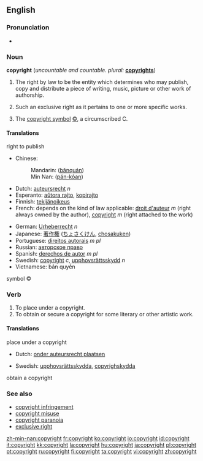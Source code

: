 ==English==

{{rank|remember|fair|blood|526|copyright|4|late|bed}}

===Pronunciation===
*{{audio|en-us-copyright.ogg|Audio (US)}}

===Noun===
{{wikipedia}}
'''copyright''' (''uncountable and countable. plural:'' '''[[copyrights]]''')

# {{uncountable}} The right by law to be the entity which determines who may publish, copy and distribute a piece of writing, music, picture or other work of authorship.
# {{countable}} Such an exclusive right as it pertains to one or more specific works.
# {{countable}} The [[copyright symbol]] [[©]], a circumscribed C.

====Translations====

;right to publish
{{top}}
*Chinese:
*:Mandarin: {{zh-ts|版權|版权}} ([[bǎnquán]])
*:Min Nan: {{zh-ts|版權|版权}} ([[pán-kôan]])
*Dutch: [[auteursrecht]] ''n''
*Esperanto: [[aŭtora rajto]], [[kopirajto]]
*Finnish: [[tekijänoikeus]]
*French: depends on the kind of law applicable: [[droit d'auteur]] ''m'' (right always owned by the author), [[copyright]] ''m'' (right attached to the work)
{{mid}}
*German: [[Urheberrecht]] ''n''
*Japanese: [[著作権]] ([[ちょさくけん]], [[chosakuken]])
*Portuguese: [[direitos autorais]] ''m pl''
*Russian: [[авторское право]]
*Spanish: [[derechos de autor]] ''m pl''
*Swedish: [[copyright#Swedish|copyright]] ''c'', [[upphovsrättsskydd]] ''n''
*Vietnamese: bản quyền
{{bottom}}

;symbol ©
{{top}}
{{mid}}
{{bottom}}

=== Verb ===
{{en-verb}}

# To place under a copyright.
# To obtain or secure a copyright for some literary or other artistic work.

====Translations====

;place under a copyright
{{top}}
*Dutch: [[onder auteursrecht plaatsen]]
{{mid}}
*Swedish: [[upphovsrättsskydda]], [[copyrighskydda]]
{{bottom}}

;obtain a copyright
{{top}}
{{mid}}
{{bottom}}

===See also===
*[[copyright infringement]]
*[[copyright misuse]]
*[[copyright paranoia]]
*[[exclusive right]]

[[zh-min-nan:copyright]]
[[fr:copyright]]
[[ko:copyright]]
[[io:copyright]]
[[id:copyright]]
[[it:copyright]]
[[kk:copyright]]
[[la:copyright]]
[[hu:copyright]]
[[ja:copyright]]
[[pl:copyright]]
[[pt:copyright]]
[[ru:copyright]]
[[fi:copyright]]
[[ta:copyright]]
[[vi:copyright]]
[[zh:copyright]]